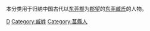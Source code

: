 {{Catnav|頁面分類|历史|歷史學|系譜學|漢族姓氏|臧姓}}
{{Catnav|頁面分類|人文學科|歷史學|系譜學|漢族姓氏|臧姓}}
{{Catnav|頁面分類|人类学|文化人类学|家世與傳承|系譜學|漢族姓氏|臧姓}}

本分类用于归纳中国古代以[[东莞郡|东莞郡]]为[[郡望|郡望]]的[[东莞臧氏|东莞臧氏]]的人物。

[[Category:士族|D]]
[[Category:臧姓|Category:臧姓]]
[[Category:莒縣人|Category:莒縣人]]